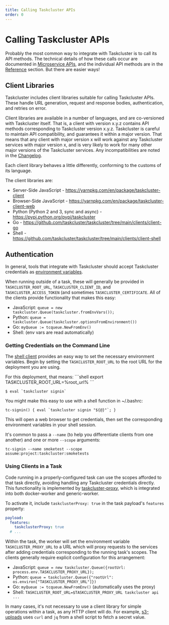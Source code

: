 ```yaml
---
title: Calling Taskcluster APIs
order: 0
---
```



# Calling Taskcluster APIs

Probably the most common way to integrate with Taskcluster is to call its API methods.
The technical details of how these calls occur are documented in [Microservice APIs](/docs/manual/design/apis), and the individual API methods are in the [Reference](/docs/reference) section.
But there are easier ways!

## Client Libraries

Taskcluster includes client libraries suitable for calling Taskcluster APIs.
These handle URL generation, request and response bodies, authentication, and retries on error.

Client libraries are available in a number of languages, and are co-versioned with Taskcluster itself.
That is, a client with version x.y.z contains API methods corresponding to Taskcluster version x.y.z.
Taskcluster is careful to maintain API compatibility, and guarantees it within a major version.
That means that any client with major version x will work against any Taskcluster services with major version x, and is very likely to work for many other major versions of the Taskcluster services.
Any incompatibilities are noted in the [Changelog](https://github.com/taskcluster/taskcluster/blob/main/CHANGELOG.md).

Each client library behaves a little differently, conforming to the customs of its language.

The client libraries are:

* Server-Side JavaScript - https://yarnpkg.com/en/package/taskcluster-client
* Browser-Side JavaScript - https://yarnpkg.com/en/package/taskcluster-client-web
* Python (Python 2 and 3, sync and async) - https://pypi.python.org/pypi/taskcluster
* Go - https://github.com/taskcluster/taskcluster/tree/main/clients/client-go
* Shell - https://github.com/taskcluster/taskcluster/tree/main/clients/client-shell

## Authentication

In general, tools that integrate with Taskcluster should accept Taskcluster credentials as [environment variables](/docs/manual/design/env-vars).

When running outside of a task, these will generally be provided in `TASKCLUSTER_ROOT_URL`, `TASKCLUSTER_CLIENT_ID`, and `TASKCLUSTER_ACCESS_TOKEN` (and sometimes `TASKCLUSTER_CERTIFICATE`.
All of the clients provide functionality that makes this easy:

 * JavaScript: `queue = new taskcluster.Queue(taskcluster.fromEnvVars());`
 * Python: `queue = taskcluster.Queue(taskcluster.optionsFromEnvironment())`
 * Go: `myQueue := tcqueue.NewFromEnv()`
 * Shell: (env vars are read automatically)

### Getting Credentials on the Command Line

The [shell client](https://github.com/taskcluster/taskcluster/tree/main/clients/client-shell) provides an easy way to set the necessary environment variables.
Begin by setting the `TASKCLUSTER_ROOT_URL` to the root URL for the deployment you are using.

<SiteSpecific>
For this deployment, that means:
```shell
export TASKCLUSTER_ROOT_URL=%root_url%
```
</SiteSpecific>

```shell
$ eval `taskcluster signin`
```

You might make this easy to use with a shell function in ~/.bashrc:

```shell
tc-signin() { eval `taskcluster signin "${@}"`; }
```

This will open a web browser to get credentials, then set the corresponding environment variables in your shell session.

It's common to pass a `--name` (to help you differentiate clients from one another) and one or more `--scope` arguments:

```shell
tc-signin --name smoketest --scope assume:project:taskcluster:smoketests
```

### Using Clients in a Task

Code running in a properly-configured task can use the scopes afforded to that task directly, avoiding handling any Taskcluster credentials directly.
This functionality is implemented by [taskcluster-proxy](https://github.com/taskcluster/taskcluster-proxy), which is integrated into both docker-worker and generic-worker.

To activate it, include `taskclusterProxy: true` in the task payload's `features` property:

```yaml
payload:
  features:
    taskclusterProxy: true
  # ...
```

Within the task, the worker will set the environment variable `TASKCLUSTER_PROXY_URL` to a URL which will proxy requests to the services after adding credentials corresponding to the running task's scopes.
The clients generally require explicit configuration for this arrangement:

 * JavaScript: `queue = new taskcluster.Queue({rootUrl: process.env.TASKCLUSTER_PROXY_URL});`
 * Python: `queue = taskcluster.Queue({"rootUrl": os.environ["TASKCLUSTER_PROXY_URL"]})`
 * Go: `myQueue := tcqueue.NewFromEnv()` (automatically uses the proxy)
 * Shell: `TASKCLUSTER_ROOT_URL=$TASKCLUSTER_PROXY_URL taskcluster api ...`

In many cases, it's not necessary to use a client library for simple operations within a task, as any HTTP client will do.
For example, [s3-uploads](/docs/manual/using/s3-uploads) uses `curl` and `jq` from a shell script to fetch a secret value.
